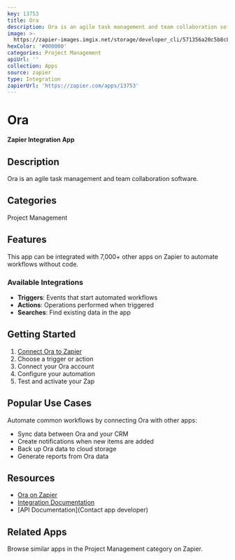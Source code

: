 ```yaml
---
key: 13753
title: Ora
description: Ora is an agile task management and team collaboration software.
image: >-
  https://zapier-images.imgix.net/storage/developer_cli/571356a20c5b8c8c3a5a75857548a763.png?auto=format%2Ccompress&ixlib=python-3.0.0&q=50
hexColor: '#000000'
categories: Project Management
apiUrl: ''
collection: Apps
source: zapier
type: Integration
zapierUrl: 'https://zapier.com/apps/13753'
---
```

# Ora

**Zapier Integration App**

## Description

Ora is an agile task management and team collaboration software.

## Categories

Project Management

## Features

This app can be integrated with 7,000+ other apps on Zapier to automate workflows without code.

### Available Integrations

- **Triggers**: Events that start automated workflows
- **Actions**: Operations performed when triggered
- **Searches**: Find existing data in the app

## Getting Started

1. [Connect Ora to Zapier](https://zapier.com/apps/13753)
2. Choose a trigger or action
3. Connect your Ora account
4. Configure your automation
5. Test and activate your Zap

## Popular Use Cases

Automate common workflows by connecting Ora with other apps:

- Sync data between Ora and your CRM
- Create notifications when new items are added
- Back up Ora data to cloud storage
- Generate reports from Ora data

## Resources

- [Ora on Zapier](https://zapier.com/apps/13753)
- [Integration Documentation](https://zapier.com/apps/13753/integrations)
- [API Documentation](Contact app developer)

## Related Apps

Browse similar apps in the Project Management category on Zapier.
